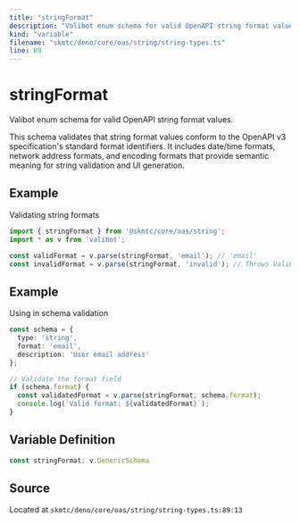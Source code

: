 ```yaml
---
title: "stringFormat"
description: "Valibot enum schema for valid OpenAPI string format values."
kind: "variable"
filename: "skmtc/deno/core/oas/string/string-types.ts"
line: 89
---
```


# stringFormat

Valibot enum schema for valid OpenAPI string format values.

This schema validates that string format values conform to the OpenAPI v3
specification's standard format identifiers. It includes date/time formats,
network address formats, and encoding formats that provide semantic meaning
for string validation and UI generation.


## Example

Validating string formats
```typescript
import { stringFormat } from '@skmtc/core/oas/string';
import * as v from 'valibot';

const validFormat = v.parse(stringFormat, 'email'); // 'email'
const invalidFormat = v.parse(stringFormat, 'invalid'); // Throws ValiError
```


## Example

Using in schema validation
```typescript
const schema = {
  type: 'string',
  format: 'email',
  description: 'User email address'
};

// Validate the format field
if (schema.format) {
  const validatedFormat = v.parse(stringFormat, schema.format);
  console.log(`Valid format: ${validatedFormat}`);
}
```

## Variable Definition

```typescript
const stringFormat: v.GenericSchema
```

## Source

Located at `skmtc/deno/core/oas/string/string-types.ts:89:13`
